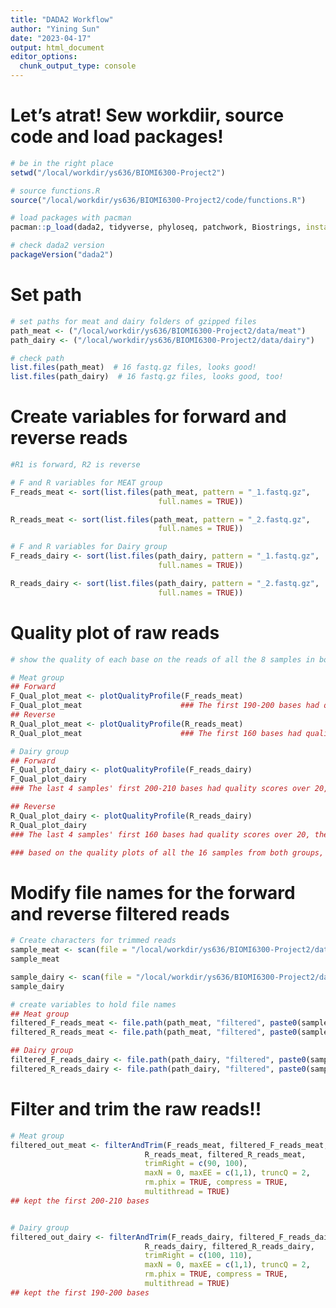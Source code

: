 ```yaml
---
title: "DADA2 Workflow"
author: "Yining Sun"
date: "2023-04-17"
output: html_document
editor_options: 
  chunk_output_type: console
---
```



# Let's atrat! Sew workdiir, source code and load packages!
```r
# be in the right place
setwd("/local/workdir/ys636/BIOMI6300-Project2")

# source functions.R
source("/local/workdir/ys636/BIOMI6300-Project2/code/functions.R")

# load packages with pacman
pacman::p_load(dada2, tidyverse, phyloseq, patchwork, Biostrings, install = FALSE)

# check dada2 version
packageVersion("dada2")
```


# Set path
```r

# set paths for meat and dairy folders of gzipped files
path_meat <- ("/local/workdir/ys636/BIOMI6300-Project2/data/meat")
path_dairy <- ("/local/workdir/ys636/BIOMI6300-Project2/data/dairy")

# check path
list.files(path_meat)  # 16 fastq.gz files, looks good!
list.files(path_dairy)  # 16 fastq.gz files, looks good, too!

```

# Create variables for forward and reverse reads
```r
#R1 is forward, R2 is reverse

# F and R variables for MEAT group
F_reads_meat <- sort(list.files(path_meat, pattern = "_1.fastq.gz",
                                 full.names = TRUE))

R_reads_meat <- sort(list.files(path_meat, pattern = "_2.fastq.gz",
                                 full.names = TRUE))

# F and R variables for Dairy group
F_reads_dairy <- sort(list.files(path_dairy, pattern = "_1.fastq.gz",
                                 full.names = TRUE))

R_reads_dairy <- sort(list.files(path_dairy, pattern = "_2.fastq.gz",
                                 full.names = TRUE))
```


# Quality plot of raw reads
```r
# show the quality of each base on the reads of all the 8 samples in both groups

# Meat group
## Forward
F_Qual_plot_meat <- plotQualityProfile(F_reads_meat)
F_Qual_plot_meat                      ### The first 190-200 bases had quality scores over 20
## Reverse
R_Qual_plot_meat <- plotQualityProfile(R_reads_meat)
R_Qual_plot_meat                      ### The first 160 bases had quality scores over 20

# Dairy group
## Forward
F_Qual_plot_dairy <- plotQualityProfile(F_reads_dairy)
F_Qual_plot_dairy             
### The last 4 samples' first 200-210 bases had quality scores over 20, the first 4 samppels looked good with all reads

## Reverse
R_Qual_plot_dairy <- plotQualityProfile(R_reads_dairy)
R_Qual_plot_dairy             
### The last 4 samples' first 160 bases had quality scores over 20, the first 4 samppels looked good with all reads

### based on the quality plots of all the 16 samples from both groups, I decided to set the quality score cutoff as 20, rather than 30.

```


# Modify file names for the forward and reverse filtered reads
```r

# Create characters for trimmed reads 
sample_meat <- scan(file = "/local/workdir/ys636/BIOMI6300-Project2/data/meat.txt", what = "character")
sample_meat

sample_dairy <- scan(file = "/local/workdir/ys636/BIOMI6300-Project2/data/dairy.txt", what = "character")
sample_dairy

# create variables to hold file names
## Meat group
filtered_F_reads_meat <- file.path(path_meat, "filtered", paste0(sample_meat, "_1.fastq.gz"))
filtered_R_reads_meat <- file.path(path_meat, "filtered", paste0(sample_meat, "_2.fastq.gz"))

## Dairy group
filtered_F_reads_dairy <- file.path(path_dairy, "filtered", paste0(sample_dairy, "_1.fastq.gz"))
filtered_R_reads_dairy <- file.path(path_dairy, "filtered", paste0(sample_dairy, "_2.fastq.gz"))

```


# Filter and trim the raw reads!!
```r

# Meat group
filtered_out_meat <- filterAndTrim(F_reads_meat, filtered_F_reads_meat, 
                              R_reads_meat, filtered_R_reads_meat,
                              trimRight = c(90, 100),
                              maxN = 0, maxEE = c(1,1), truncQ = 2, 
                              rm.phix = TRUE, compress = TRUE, 
                              multithread = TRUE)
## kept the first 200-210 bases


# Dairy group
filtered_out_dairy <- filterAndTrim(F_reads_dairy, filtered_F_reads_dairy, 
                              R_reads_dairy, filtered_R_reads_dairy,
                              trimRight = c(100, 110),
                              maxN = 0, maxEE = c(1,1), truncQ = 2, 
                              rm.phix = TRUE, compress = TRUE, 
                              multithread = TRUE)
## kept the first 190-200 bases


```


